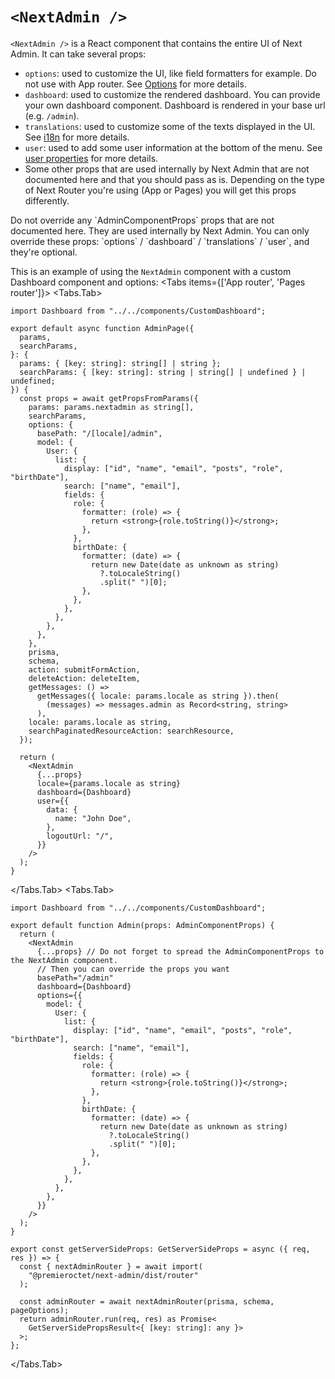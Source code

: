 
# `<NextAdmin />`

`<NextAdmin />` is a React component that contains the entire UI of Next Admin. It can take several props:
- `options`: used to customize the UI, like field formatters for example. Do not use with App router. See [Options](/docs/api/options) for more details.
- `dashboard`: used to customize the rendered dashboard. You can provide your own dashboard component. Dashboard is rendered in your base url (e.g. `/admin`).
- `translations`: used to customize some of the texts displayed in the UI. See [i18n](/docs/i18n) for more details.
- `user`: used to add some user information at the bottom of the menu. See [user properties](/docs/api/user) for more details.
- Some other props that are used internally by Next Admin that are not documented here and that you should pass as is. Depending on the type of Next Router you're using (App or Pages) you will get this props differently.

<Callout emoji="⚠️">
  Do not override any `AdminComponentProps` props that are not documented here. They are used internally by Next Admin. You can only override these props: 
  `options` / `dashboard` / `translations` / `user`, and they're optional.
</Callout>

This is an example of using the `NextAdmin` component with a custom Dashboard component and options:
<Tabs items={['App router', 'Pages router']}>
  <Tabs.Tab>
  ```tsx copy filename="app/admin/[[...nextadmin]]/page.tsx"
  import Dashboard from "../../components/CustomDashboard";
  
  export default async function AdminPage({
    params,
    searchParams,
  }: {
    params: { [key: string]: string[] | string };
    searchParams: { [key: string]: string | string[] | undefined } | undefined;
  }) {
    const props = await getPropsFromParams({
      params: params.nextadmin as string[],
      searchParams,
      options: {
        basePath: "/[locale]/admin",
        model: {
          User: {
            list: {
              display: ["id", "name", "email", "posts", "role", "birthDate"],
              search: ["name", "email"],
              fields: {
                role: {
                  formatter: (role) => {
                    return <strong>{role.toString()}</strong>;
                  },
                },
                birthDate: {
                  formatter: (date) => {
                    return new Date(date as unknown as string)
                      ?.toLocaleString()
                      .split(" ")[0];
                  },
                },
              },
            },
          },
        },
      },
      prisma,
      schema,
      action: submitFormAction,
      deleteAction: deleteItem,
      getMessages: () =>
        getMessages({ locale: params.locale as string }).then(
          (messages) => messages.admin as Record<string, string>
        ),
      locale: params.locale as string,
      searchPaginatedResourceAction: searchResource,
    });

    return (
      <NextAdmin
        {...props}
        locale={params.locale as string}
        dashboard={Dashboard}
        user={{
          data: {
            name: "John Doe",
          },
          logoutUrl: "/",
        }}
      />
    );
  }

  ```
  </Tabs.Tab>
  <Tabs.Tab>
  ```tsx copy filename="pages/admin/[[...nextadmin]].tsx"
  import Dashboard from "../../components/CustomDashboard";

  export default function Admin(props: AdminComponentProps) {
    return (
      <NextAdmin
        {...props} // Do not forget to spread the AdminComponentProps to the NextAdmin component.
        // Then you can override the props you want
        basePath="/admin"
        dashboard={Dashboard}
        options={{
          model: {
            User: {
              list: {
                display: ["id", "name", "email", "posts", "role", "birthDate"],
                search: ["name", "email"],
                fields: {
                  role: {
                    formatter: (role) => {
                      return <strong>{role.toString()}</strong>;
                    },
                  },
                  birthDate: {
                    formatter: (date) => {
                      return new Date(date as unknown as string)
                        ?.toLocaleString()
                        .split(" ")[0];
                    },
                  },
                },
              },
            },
          },
        }}
      />
    );
  }

  export const getServerSideProps: GetServerSideProps = async ({ req, res }) => {
    const { nextAdminRouter } = await import(
      "@premieroctet/next-admin/dist/router"
    );

    const adminRouter = await nextAdminRouter(prisma, schema, pageOptions);
    return adminRouter.run(req, res) as Promise<
      GetServerSidePropsResult<{ [key: string]: any }>
    >;
  };

  ```
  </Tabs.Tab>
</Tabs>